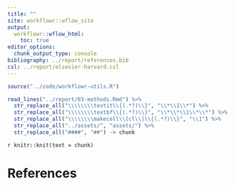 ```yaml
---
title: ""
site: workflowr::wflow_site
output:
  workflowr::wflow_html:
    toc: true
editor_options:
  chunk_output_type: console
bibliography: ../report/references.bib
csl: ../report/elsevier-harvard.csl
---
```


```r
source("../code/workflowr-utils.R")
```

```r
read_lines("../report/03-methods.Rmd") %>%
  str_replace_all("\\\\\\\\textit\\{(.*?)\\}", "\\*\\1\\*") %>%
  str_replace_all("\\\\\\\\textbf\\{(.*?)\\}", "\\*\\*\\1\\*\\*") %>%
  str_replace_all("\\\\\\\\makecell\\[cl\\]\\{(.*?)\\}", "\\1") %>%
  str_replace_all("../assets/", "assets/") %>%
  str_replace_all("####", "##") -> chunk
```

`r knitr::knit(text = chunk)`

# References
